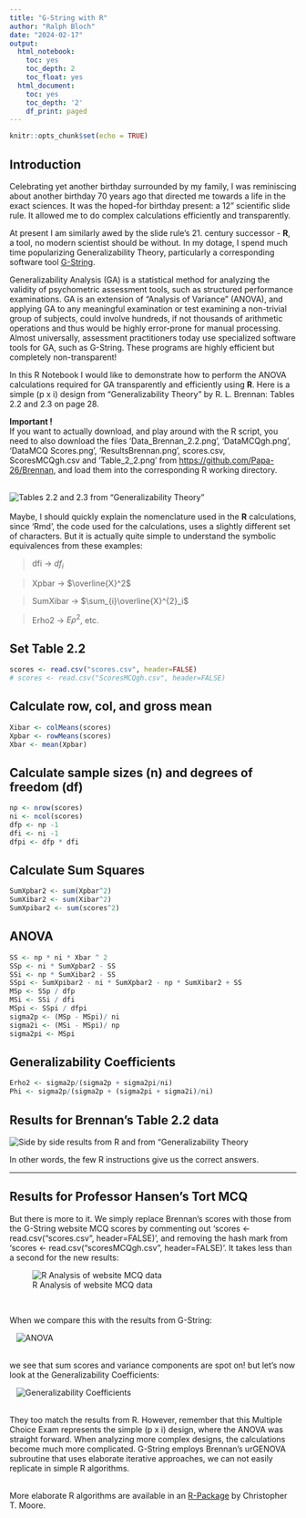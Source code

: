 ```yaml
---
title: "G-String with R"
author: "Ralph Bloch"
date: "2024-02-17"
output:
  html_notebook:
    toc: yes
    toc_depth: 2
    toc_float: yes
  html_document:
    toc: yes
    toc_depth: '2'
    df_print: paged
---
```


```r
knitr::opts_chunk$set(echo = TRUE)
```

## Introduction {#sec-introduction}

Celebrating yet another birthday surrounded by my family, I was reminiscing about another birthday 70 years ago that directed me towards a life in the exact sciences. It was the hoped-for birthday present: a 12" scientific slide rule. It allowed me to do complex calculations efficiently and transparently.

At present I am similarly awed by the slide rule's 21. century successor - **R**, a tool, no modern scientist should be without. In my dotage, I spend much time popularizing Generalizability Theory, particularly a corresponding software tool [G-String](https://github.com/G-String-Legacy/GS_MV).

Generalizability Analysis (GA) is a statistical method for analyzing the validity of psychometric assessment tools, such as structured performance examinations. GA is an extension of "Analysis of Variance" (ANOVA), and applying GA to any meaningful examination or test examining a non-trivial group of subjects, could involve hundreds, if not thousands of arithmetic operations and thus would be highly error-prone for manual processing. Almost universally, assessment practitioners today use specialized software tools for GA, such as G-String. These programs are highly efficient but completely non-transparent!

In this R Notebook I would like to demonstrate how to perform the ANOVA calculations required for GA transparently and efficiently using **R**. Here is a simple (p x i) design from "Generalizability Theory" by R. L. Brennan: Tables 2.2 and 2.3 on page 28.

**Important !**\
If you want to actually download, and play around with the R script, you need to also download the files 'Data_Brennan_2.2.png', 'DataMCQgh.png', 'DataMCQ Scores.png', 'ResultsBrennan.png', scores.csv, ScoresMCQgh.csv and 'Table_2_2.png' from <https://github.com/Papa-26/Brennan>, and load them into the corresponding R working directory.

\pagebreak

<br/> ![Tables 2.2 and 2.3 from "Generalizability Theory"](Table_2_2.png) <br/><br/> Maybe, I should quickly explain the nomenclature used in the **R** calculations, since 'Rmd', the code used for the calculations, uses a slightly different set of characters. But it is actually quite simple to understand the symbolic equivalences from these examples:

> dfi -\> $df_{i}$

> Xpbar -\> $\overline{X}^2$

> SumXibar -\> $\sum_{i}\overline{X}^{2}_i$

> Erho2 -\> $E\rho^{2}$, etc.

## Set Table 2.2 {#sec-set-table-2.2}

```r
scores <- read.csv("scores.csv", header=FALSE)
# scores <- read.csv("ScoresMCQgh.csv", header=FALSE)
```

## Calculate row, col, and gross mean

```r
Xibar <- colMeans(scores)
Xpbar <- rowMeans(scores)
Xbar <- mean(Xpbar)
```

## Calculate sample sizes (n) and degrees of freedom (df)

```r
np <- nrow(scores)
ni <- ncol(scores)
dfp <- np -1
dfi <- ni -1
dfpi <- dfp * dfi
```

## Calculate Sum Squares

```r
SumXpbar2 <- sum(Xpbar^2)
SumXibar2 <- sum(Xibar^2)
SumXpibar2 <- sum(scores^2)
```

## ANOVA

```r
SS <- np * ni * Xbar ^ 2
SSp <- ni * SumXpbar2 - SS
SSi <- np * SumXibar2 - SS
SSpi <- SumXpibar2 - ni * SumXpbar2 - np * SumXibar2 + SS
MSp <- SSp / dfp
MSi <- SSi / dfi
MSpi <- SSpi / dfpi
sigma2p <- (MSp - MSpi)/ ni
sigma2i <- (MSi - MSpi)/ np
sigma2pi <- MSpi
```

## Generalizability Coefficients

```r
Erho2 <- sigma2p/(sigma2p + sigma2pi/ni)
Phi <- sigma2p/(sigma2p + (sigma2pi + sigma2i)/ni)
```

\pagebreak

## Results for Brennan's Table 2.2 data

![Side by side results from R and from "Generalizability Theory](ResultsBrennan.png) <br>

In other words, the few R instructions give us the correct answers.

------------------------------------------------------------------------

\newpage

## Results for Professor Hansen's Tort MCQ

But there is more to it. We simply replace Brennan's scores with those from the G-String website MCQ scores by commenting out 'scores \<- read.csv("scores.csv", header=FALSE)', and removing the hash mark from 'scores \<- read.csv("scoresMCQgh.csv", header=FALSE)'. It takes less than a second for the new results:

![R Analysis of website MCQ data](DataMCQgh.png)

<br>

When we compare this with the results from G-String:

|    ![ANOVA](ANOVA.png)

<br> we see that sum scores and variance components are spot on! but let's now look at the Generalizability Coefficients:

|    ![Generalizability Coefficients](GC.png)

<br> They too match the results from R. However, remember that this Multiple Choice Exam represents the simple (p x i) design, where the ANOVA was straight forward. When analyzing more complex designs, the calculations become much more complicated. G-String employs Brennan's urGENOVA subroutine that uses elaborate iterative approaches, we can not easily replicate in simple R algorithms.

<br>More elaborate R algorithms are available in an [R-Package](https://cran.r-project.org/web/packages/gtheory/gtheory.pdf) by Christopher T. Moore.
